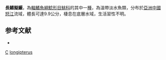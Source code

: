 {{Speciesbox
| taxon = Pseudexostoma longipterus
| binomial_authority = [[Zhou|Zhou]], [[Yang|Yang]], [[Li|Li]] & [[Li|Li]], 2007
| status = NE
| status_system = IUCN3.1
}}
'''長鰭擬鰋'''，為[[輻鰭魚綱|輻鰭魚綱]][[鯰形目|鯰形目]][[鮡科|鮡科]]的其中一[[種|種]]，為溫帶淡水魚類，分布於[[亞洲|亞洲]][[中國|中國]][[怒江|怒江]]流域，體長可達9.9公分，棲息在底層水域，生活習性不明。

==参考文献==
*{{FishBase_species|genus=Pseudexostoma|species=longipterus|year=2015|month=3}}

{{Taxonbar}}
[[Category:2007年描述的鱼类|C]]
[[Category:擬鰋屬|longipterus]]